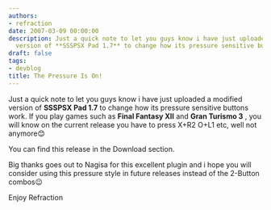 ```yaml
---
authors:
- refraction
date: 2007-03-09 00:00:00
description: Just a quick note to let you guys know i have just uploaded a modified
  version of **SSSPSX Pad 1.7** to change how its pressure sensitive buttons work
draft: false
tags:
- devblog
title: The Pressure Is On!
---
```


Just a quick note to let you guys know i have just uploaded a modified
version of **SSSPSX Pad 1.7** to change how its pressure sensitive
buttons work. If you play games such as **Final Fantasy XII** and **Gran
Turismo 3** , you will know on the current release you have to press
X+R2 O+L1 etc, well not anymore😊

<!-- truncate -->

You can find this release in the Download section.

Big thanks goes out to Nagisa for this excellent plugin and i hope you
will consider using this pressure style in future releases instead of
the 2-Button combos😉

Enjoy
Refraction